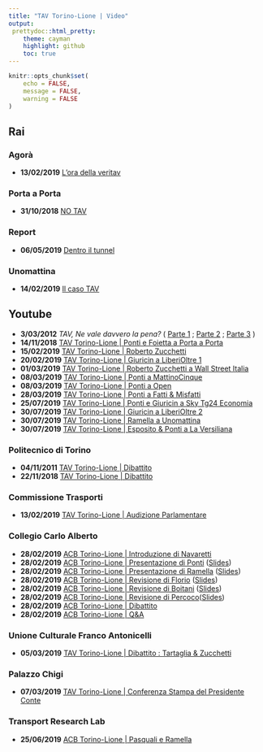 ```yaml
---
title: "TAV Torino-Lione | Video"
output:
 prettydoc::html_pretty:
    theme: cayman
    highlight: github
    toc: true
---
```

```r
knitr::opts_chunk$set(
	echo = FALSE,
	message = FALSE,
	warning = FALSE
)
```

## Rai 

### Agorà
* **13/02/2019** [L'ora della veritav](https://www.raiplay.it/video/2019/02/Agora-08f662e7-67fc-4a1f-ad11-281e5b366715.html)

### Porta a Porta 
* **31/10/2018** [NO TAV](https://www.raiplay.it/video/2018/11/NO-TAV-31102018-47c00dbd-74fd-4bb8-8f72-b445d40d4dbc.html)

### Report 
* **06/05/2019** [Dentro il tunnel](https://www.raiplay.it/video/2019/05/Dentro-il-tunnel---06052019-02262afb-604e-4413-b196-47fcfd972c2a.html)

### Unomattina 
* **14/02/2019** [Il caso TAV](https://www.raiplay.it/video/2019/02/Tav---14022019-5ac524c9-7bd3-4c94-8a44-d96a7f2afe4e.html)



## Youtube 

* **3/03/2012** *TAV, Ne vale davvero la pena?* ( [Parte 1](https://www.youtube.com/watch?v=uMUArp1_sk4&list=PL0hc3uclokfAgvPyULkWunOdBWXn7_Zjp&index=82&t=0s) ; [Parte 2](https://www.youtube.com/watch?v=j39NVd-vy8Y&list=PL0hc3uclokfAgvPyULkWunOdBWXn7_Zjp&index=85&t=0s) ; [Parte 3](https://www.youtube.com/watch?v=zcHDDcDCRD0&list=PL0hc3uclokfAgvPyULkWunOdBWXn7_Zjp&index=79&t=0s) )
* **14/11/2018** [TAV Torino-Lione | Ponti e Foietta a Porta a Porta](https://www.youtube.com/watch?v=VNcj9q17oqM&list=PL0hc3uclokfAgvPyULkWunOdBWXn7_Zjp&index=3&t=0s)
* **15/02/2019** [TAV Torino-Lione | Roberto Zucchetti](https://youtu.be/JKXia7c3LuA)
* **20/02/2019** [TAV Torino-Lione | Giuricin a LiberiOltre 1](https://www.youtube.com/watch?v=JHsgtkEcWGg&list=PL0hc3uclokfAgvPyULkWunOdBWXn7_Zjp&index=41&frags=pl%2Cwn)
* **01/03/2019** [TAV Torino-Lione | Roberto Zucchetti a Wall Street Italia](https://youtu.be/OJevjDzNgUM)
* **08/03/2019** [TAV Torino-Lione | Ponti a MattinoCinque](https://youtu.be/RtGZF0_POv4)
* **08/03/2019** [TAV Torino-Lione | Ponti a Open](https://www.youtube.com/watch?v=igd2M7ZU2xk&list=PL0hc3uclokfAgvPyULkWunOdBWXn7_Zjp&index=2&t=0s&frags=pl%2Cwn)
* **28/03/2019** [TAV Torino-Lione | Ponti a Fatti & Misfatti](https://www.youtube.com/watch?v=2M5rboUbTRU&feature=youtu.be)
* **25/07/2019** [TAV Torino-Lione | Ponti e Giuricin a Sky Tg24 Economia](https://www.youtube.com/watch?v=H57gsZftPB8&list=PL0hc3uclokfAgvPyULkWunOdBWXn7_Zjp&index=9&t=0s)
* **30/07/2019** [TAV Torino-Lione | Giuricin a LiberiOltre 2](https://www.youtube.com/watch?v=Yt2txVsxIqQ&list=PL0hc3uclokfAgvPyULkWunOdBWXn7_Zjp&index=6&t=0s)
* **30/07/2019** [TAV Torino-Lione | Ramella a Unomattina](https://www.youtube.com/watch?v=zKJA0T93iV4)
* **30/07/2019** [TAV Torino-Lione | Esposito & Ponti a La Versiliana](https://youtu.be/rT-Rf3z9gZg)


### Politecnico di Torino 
* **04/11/2011** [TAV Torino-Lione | Dibattito](https://www.youtube.com/watch?v=aQPxTRDpeto)
* **22/11/2018** [TAV Torino-Lione | Dibattito](https://www.facebook.com/Alterpolis/videos/tav-torino-lione-dibattito-al-politecnico/196793061240455/)

### Commissione Trasporti 
* **13/02/2019** [TAV Torino-Lione | Audizione Parlamentare](https://www.youtube.com/watch?v=mQqKbHmPKT0&list=PL0hc3uclokfB7dobUlKmULBOrdcV1v3A9&index=1)

### Collegio Carlo Alberto 
* **28/02/2019** [ACB Torino-Lione | Introduzione di Navaretti](https://www.youtube.com/watch?v=mQqKbHmPKT0&list=PL0hc3uclokfB7dobUlKmULBOrdcV1v3A9&index=1)
* **28/02/2019** [ACB Torino-Lione | Presentazione di Ponti](https://www.youtube.com/watch?v=20mKt8Kh5H0&list=PL0hc3uclokfB7dobUlKmULBOrdcV1v3A9&index=2) ([Slides](https://www.youtube.com/redirect?q=https%3A%2F%2Fwww.carloalberto.org%2Fwp-content%2Fuploads%2F2019%2F02%2FPONTI-E-RAMELLA.pdf&redir_token=3bPmy0jsoC0hWuj3ktMYh4wOBcZ8MTU2NTIyMTU4N0AxNTY1MTM1MTg3&v=20mKt8Kh5H0&event=video_description))
* **28/02/2019** [ACB Torino-Lione | Presentazione di Ramella](https://www.youtube.com/watch?v=lW6IKDl7JbM&list=PL0hc3uclokfB7dobUlKmULBOrdcV1v3A9&index=3) ([Slides](https://www.youtube.com/redirect?q=https%3A%2F%2Fwww.carloalberto.org%2Fwp-content%2Fuploads%2F2019%2F02%2FPONTI-E-RAMELLA.pdf&redir_token=3bPmy0jsoC0hWuj3ktMYh4wOBcZ8MTU2NTIyMTU4N0AxNTY1MTM1MTg3&v=20mKt8Kh5H0&event=video_description))
* **28/02/2019** [ACB Torino-Lione | Revisione di Florio](https://www.youtube.com/watch?v=VrZEl6dHqBA&list=PL0hc3uclokfB7dobUlKmULBOrdcV1v3A9&index=4) ([Slides](https://www.youtube.com/redirect?q=https%3A%2F%2Fwww.carloalberto.org%2Fwp-content%2Fuploads%2F2019%2F02%2FFLORIO.pdf&redir_token=3bPmy0jsoC0hWuj3ktMYh4wOBcZ8MTU2NTIyMTU4N0AxNTY1MTM1MTg3&v=20mKt8Kh5H0&event=video_description))
* **28/02/2019** [ACB Torino-Lione | Revisione di Boitani](https://www.youtube.com/watch?v=gLf0sQbVEyw&list=PL0hc3uclokfB7dobUlKmULBOrdcV1v3A9&index=5) ([Slides](https://www.youtube.com/redirect?q=https%3A%2F%2Fwww.carloalberto.org%2Fwp-content%2Fuploads%2F2019%2F02%2FBOITANI.pdf&redir_token=3bPmy0jsoC0hWuj3ktMYh4wOBcZ8MTU2NTIyMTU4N0AxNTY1MTM1MTg3&v=20mKt8Kh5H0&event=video_description))
* **28/02/2019** [ACB Torino-Lione | Revisione di Percoco](https://www.youtube.com/watch?v=HgznAs-7vHs&list=PL0hc3uclokfB7dobUlKmULBOrdcV1v3A9&index=6)([Slides](https://www.youtube.com/redirect?q=https%3A%2F%2Fwww.carloalberto.org%2Fwp-content%2Fuploads%2F2019%2F02%2FPERCOCO.pdf&redir_token=3bPmy0jsoC0hWuj3ktMYh4wOBcZ8MTU2NTIyMTU4N0AxNTY1MTM1MTg3&v=20mKt8Kh5H0&event=video_description))
* **28/02/2019** [ACB Torino-Lione | Dibattito](https://www.youtube.com/watch?v=qxINLeIADlw&list=PL0hc3uclokfB7dobUlKmULBOrdcV1v3A9&index=7)
* **28/02/2019** [ACB Torino-Lione | Q&A](https://www.youtube.com/watch?v=nat_-8_Z9Gk&list=PL0hc3uclokfB7dobUlKmULBOrdcV1v3A9&index=8)

### Unione Culturale Franco Antonicelli
* **05/03/2019** [TAV Torino-Lione | Dibattito : Tartaglia & Zucchetti](https://youtu.be/449VCPNwp9w)

### Palazzo Chigi 
* **07/03/2019** [TAV Torino-Lione | Conferenza Stampa del Presidente Conte](https://www.youtube.com/watch?v=Qvm1orfoS-I)

### Transport Research Lab 
* **25/06/2019** [ACB Torino-Lione | Pasquali e Ramella](https://www.youtube.com/watch?v=nat_-8_Z9Gk&list=PL0hc3uclokfB7dobUlKmULBOrdcV1v3A9&index=8)
